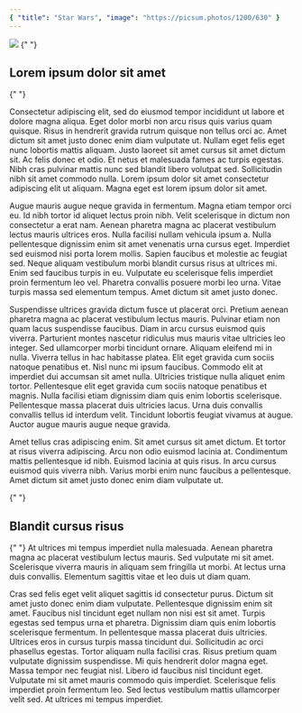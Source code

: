 ```yaml
---
{ "title": "Star Wars", "image": "https://picsum.photos/1200/630" }
---
```


<Image src="/vercel.svg" width={200} height={200} />

<Link href="#Lorem-ipsum-dolor-sit-amet">
  {" "}
  <h2>Lorem ipsum dolor sit amet</h2>{" "}
</Link>


Consectetur adipiscing elit, sed do eiusmod tempor incididunt ut labore et dolore magna aliqua. Eget dolor morbi non arcu risus quis varius quam quisque. Risus in hendrerit gravida rutrum quisque non tellus orci ac. Amet dictum sit amet justo donec enim diam vulputate ut. Nullam eget felis eget nunc lobortis mattis aliquam. Justo laoreet sit amet cursus sit amet dictum sit. Ac felis donec et odio. Et netus et malesuada fames ac turpis egestas. Nibh cras pulvinar mattis nunc sed blandit libero volutpat sed. Sollicitudin nibh sit amet commodo nulla. Lorem ipsum dolor sit amet consectetur adipiscing elit ut aliquam. Magna eget est lorem ipsum dolor sit amet.

Augue mauris augue neque gravida in fermentum. Magna etiam tempor orci eu. Id nibh tortor id aliquet lectus proin nibh. Velit scelerisque in dictum non consectetur a erat nam. Aenean pharetra magna ac placerat vestibulum lectus mauris ultrices eros. Nulla facilisi nullam vehicula ipsum a. Nulla pellentesque dignissim enim sit amet venenatis urna cursus eget. Imperdiet sed euismod nisi porta lorem mollis. Sapien faucibus et molestie ac feugiat sed. Neque aliquam vestibulum morbi blandit cursus risus at ultrices mi. Enim sed faucibus turpis in eu. Vulputate eu scelerisque felis imperdiet proin fermentum leo vel. Pharetra convallis posuere morbi leo urna. Vitae turpis massa sed elementum tempus. Amet dictum sit amet justo donec.

Suspendisse ultrices gravida dictum fusce ut placerat orci. Pretium aenean pharetra magna ac placerat vestibulum lectus mauris. Pulvinar etiam non quam lacus suspendisse faucibus. Diam in arcu cursus euismod quis viverra. Parturient montes nascetur ridiculus mus mauris vitae ultricies leo integer. Sed ullamcorper morbi tincidunt ornare. Aliquam eleifend mi in nulla. Viverra tellus in hac habitasse platea. Elit eget gravida cum sociis natoque penatibus et. Nisl nunc mi ipsum faucibus. Commodo elit at imperdiet dui accumsan sit amet nulla. Ultricies tristique nulla aliquet enim tortor. Pellentesque elit eget gravida cum sociis natoque penatibus et magnis. Nulla facilisi etiam dignissim diam quis enim lobortis scelerisque. Pellentesque massa placerat duis ultricies lacus. Urna duis convallis convallis tellus id interdum velit. Tincidunt lobortis feugiat vivamus at augue. Auctor augue mauris augue neque gravida.

Amet tellus cras adipiscing enim. Sit amet cursus sit amet dictum. Et tortor at risus viverra adipiscing. Arcu non odio euismod lacinia at. Condimentum mattis pellentesque id nibh. Euismod lacinia at quis risus. In arcu cursus euismod quis viverra nibh. Varius morbi enim nunc faucibus a pellentesque. Amet dictum sit amet justo donec enim diam vulputate ut.

<Link href="#Blandit-cursus-risus" >
  {" "}
  <h2>Blandit cursus risus</h2>{" "}
</Link>
At ultrices mi tempus imperdiet nulla malesuada. Aenean pharetra magna ac placerat vestibulum lectus mauris. Sed vulputate mi sit amet. Scelerisque viverra mauris in aliquam sem fringilla ut morbi. At lectus urna duis convallis. Elementum sagittis vitae et leo duis ut diam quam.

Cras sed felis eget velit aliquet sagittis id consectetur purus. Dictum sit amet justo donec enim diam vulputate. Pellentesque dignissim enim sit amet. Faucibus nisl tincidunt eget nullam non nisi est sit amet. Turpis egestas sed tempus urna et pharetra. Dignissim diam quis enim lobortis scelerisque fermentum. In pellentesque massa placerat duis ultricies. Ultrices eros in cursus turpis massa tincidunt dui. Sollicitudin ac orci phasellus egestas. Tortor aliquam nulla facilisi cras. Risus pretium quam vulputate dignissim suspendisse. Mi quis hendrerit dolor magna eget. Massa tempor nec feugiat nisl. Libero id faucibus nisl tincidunt eget. Vulputate mi sit amet mauris commodo quis imperdiet. Scelerisque felis imperdiet proin fermentum leo. Sed lectus vestibulum mattis ullamcorper velit sed. At ultrices mi tempus imperdiet.
